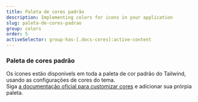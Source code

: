 ```yaml
---
title: Paleta de cores padrão
description: Implementing colors for icons in your application
slug: paleta-de-cores-padrao
group: colors
order: 5
activeSelector: group-has-[.docs-cores]:active-content
---
```


### Paleta de cores padrão

Os ícones estão disponívels em toda a paleta de cor padrão do Tailwind, usando as configurações de cores do tema.  
Siga [a documentação oficial para customizar cores](https://tailwindcss.com/docs/customizing-colors)
e adicionar sua prórpia paleta.

